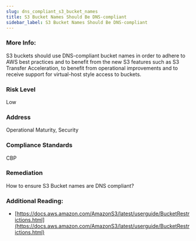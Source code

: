 ```yaml
---
slug: dns_compliant_s3_bucket_names
title: S3 Bucket Names Should Be DNS-compliant
sidebar_label: S3 Bucket Names Should Be DNS-compliant
---
```


### More Info:

S3 buckets should use DNS-compliant bucket names in order to adhere to AWS best practices and to benefit from the new S3 features such as S3 Transfer Acceleration, to benefit from operational improvements and to receive support for virtual-host style access to buckets.

### Risk Level

Low

### Address

Operational Maturity, Security

### Compliance Standards

CBP

### Remediation

How to ensure S3 Bucket names are DNS compliant?

### Additional Reading:

- [https://docs.aws.amazon.com/AmazonS3/latest/userguide/BucketRestrictions.html](https://docs.aws.amazon.com/AmazonS3/latest/userguide/BucketRestrictions.html) 

